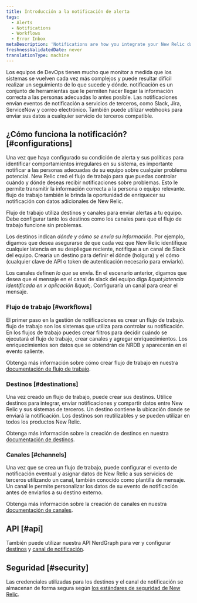 ```yaml
---
title: Introducción a la notificación de alerta
tags:
  - Alerts
  - Notifications
  - Workflows
  - Error Inbox
metaDescription: 'Notifications are how you integrate your New Relic data with third-party services, such as Slack, Email, Jira, and ServiceNow.'
freshnessValidatedDate: never
translationType: machine
---
```


Los equipos de DevOps tienen mucho que monitor a medida que los sistemas se vuelven cada vez más complejos y puede resultar difícil realizar un seguimiento de lo que sucede y dónde. notificación es un conjunto de herramientas que le permiten hacer llegar la información correcta a las personas adecuadas lo antes posible. Las notificaciones envían eventos de notificación a servicios de terceros, como Slack, Jira, ServiceNow y correo electrónico. También puede utilizar webhooks para enviar sus datos a cualquier servicio de terceros compatible.

## ¿Cómo funciona la notificación? [#configurations]

Una vez que haya configurado su condición de alerta y sus políticas para identificar comportamientos irregulares en su sistema, es importante notificar a las personas adecuadas de su equipo sobre cualquier problema potencial. New Relic creó el flujo de trabajo para que puedas controlar cuándo y dónde deseas recibir notificaciones sobre problemas. Esto le permite transmitir la información correcta a la persona o equipo relevante. flujo de trabajo también le brinda la oportunidad de enriquecer su notificación con datos adicionales de New Relic.

Flujo de trabajo utiliza destinos y canales para enviar alertas a tu equipo. Debe configurar tanto los destinos como los canales para que el flujo de trabajo funcione sin problemas.

Los destinos indican *dónde y cómo se envía su información*. Por ejemplo, digamos que desea asegurarse de que cada vez que New Relic identifique cualquier latencia en su despliegue reciente, notifique a un canal de Slack del equipo. Crearía un destino para definir el dónde (holgura) y el cómo (cualquier clave de API o token de autenticación necesario para enviarlo).

Los canales definen *lo que* se envía. En el escenario anterior, digamos que desea que el mensaje en el canal de slack del equipo diga &amp;quot;*latencia identificada en x aplicación* &amp;quot;. Configuraría un canal para crear el mensaje.

### Flujo de trabajo [#workflows]

El primer paso en la gestión de notificaciones es crear un flujo de trabajo. flujo de trabajo son los sistemas que utiliza para controlar su notificación. En los flujos de trabajo puedes crear filtros para decidir cuándo se ejecutará el flujo de trabajo, crear canales y agregar enriquecimientos. Los enriquecimientos son datos que se obtendrán de NRDB y aparecerán en el evento saliente.

Obtenga más información sobre cómo crear flujo de trabajo en nuestra [documentación de flujo de trabajo](/docs/alerts-applied-intelligence/applied-intelligence/incident-workflows/incident-workflows/).

### Destinos [#destinations]

Una vez creado un flujo de trabajo, puede crear sus destinos. Utilice destinos para integrar, enviar notificaciones y compartir datos entre New Relic y sus sistemas de terceros. Un destino contiene la ubicación donde se enviará la notificación. Los destinos son reutilizables y se pueden utilizar en todos los productos New Relic.

Obtenga más información sobre la creación de destinos en nuestra [documentación de destinos](/docs/alerts-applied-intelligence/notifications/destinations/).

### Canales [#channels]

Una vez que se crea un flujo de trabajo, puede configurar el evento de notificación eventual y asignar datos de New Relic a sus servicios de terceros utilizando un canal, también conocido como plantilla de mensaje. Un canal le permite personalizar los datos de su evento de notificación antes de enviarlos a su destino externo.

Obtenga más información sobre la creación de canales en nuestra [documentación de canales](/docs/alerts-applied-intelligence/notifications/message-templates/).

## API [#api]

También puede utilizar nuestra API NerdGraph para ver y configurar [destinos](/docs/apis/nerdgraph/examples/nerdgraph-api-notifications-destinations) y [canal de notificación](/docs/apis/nerdgraph/examples/nerdgraph-api-notifications-channels).

## Seguridad [#security]

Las credenciales utilizadas para los destinos y el canal de notificación se almacenan de forma segura según [los estándares de seguridad de New Relic](/docs/security/security-privacy/compliance/data-encryption).